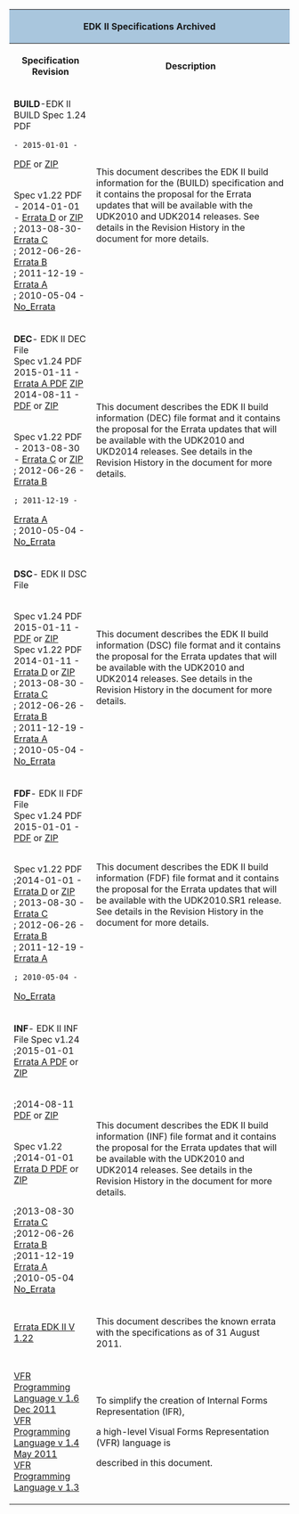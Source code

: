 <div class="t_projects">

<table>
<tr><th colspan="4" style="background-color:#a9c6dd">EDK II Specifications Archived
</th>

</tr>
<tr>
<th>Specification Revision</th>
<th>Description</th>
</tr>
<tr>
 </tr>

<tr>
<td>
'''BUILD'''-EDK II BUILD Spec 1.24 PDF
<br>
 
 - 2015-01-01 -
[http://sourceforge.net/projects/edk2/files/Specifications/Build_Spec_1.24.pdf/download PDF] or
[http://sourceforge.net/projects/edk2/files/Specifications/Build_Spec_1.24.zip/download ZIP]

<BR>
Spec v1.22 PDF
<BR>
 - 2014-01-01 -
[http://sourceforge.net/projects/edk2/files/Specifications/Build_Spec_v1.22_Errata_D.pdf/download Errata D] or
[http://sourceforge.net/projects/edk2/files/Specifications/Build_Spec_v1.22_Errata_D.zip/download ZIP]
<BR>
 ; 2013-08-30-
[https://sourceforge.net/projects/edk2/files/Specifications/Build_Spec_v1.22_Errata_C.pdf/download  Errata C] 
<BR>
 ; 2012-06-26-
[https://sourceforge.net/projects/edk2/files/Specifications/Build_Spec_v1.22_Errata_B.pdf/download  Errata B] 
<BR>
 ; 2011-12-19 -
[https://sourceforge.net/projects/edk2/files/Specifications/Build_Spec_1.22_Errata_A_Final.pdf/download  Errata A] 
<BR>
 ; 2010-05-04 -
[https://sourceforge.net/projects/edk2/files/Specifications/EDK_II_Build_v1_22.pdf/download No_Errata] 
</td>
<td>

This document describes the EDK II build information for the (BUILD) specification and it contains the proposal for the Errata updates that will be available with the UDK2010 and UDK2014 releases. See details in the Revision History in the document for more details. 

</td>
</tr>
<tr>
<td>
'''DEC'''- EDK II DEC File 
<BR>
Spec v1.24 PDF
<BR>
2015-01-11 -
[http://sourceforge.net/projects/edk2/files/Specifications/DEC_Spec_1.24A.pdf/download Errata A PDF]
[http://sourceforge.net/projects/edk2/files/Specifications/DEC_Spec_1.24A.zip/download   ZIP]
<BR>
2014-08-11 -
[http://sourceforge.net/projects/edk2/files/Specifications/DEC_Spec_1.24.pdf/download PDF] or
[http://sourceforge.net/projects/edk2/files/Specifications/DEC_Spec_1.24.zip/download ZIP] 

<BR>
Spec v1.22 PDF
<BR>
 - 2013-08-30 -
[https://sourceforge.net/projects/edk2/files/Specifications/DEC_Spec_1.22_Errata_C.pdf/download  Errata C] or
[http://sourceforge.net/projects/edk2/files/Specifications/DEC_Spec_v1.22_Errata_C.zip/download   ZIP] 
<BR>
 ; 2012-06-26 -
[https://sourceforge.net/projects/edk2/files/Specifications/DEC_Spec_v1.22_Errata_B.pdf/download Errata B] 
<BR>

 ; 2011-12-19 -
[https://sourceforge.net/projects/edk2/files/Specifications/DEC_Spec_v1.22_Errata_A_Final.pdf/download  Errata A] 
<BR>
 ; 2010-05-04 - 
[https://sourceforge.net/projects/edk2/files/Specifications/DEC_v1_22.pdf/download No_Errata]  


</td>
<td>

This document describes the EDK II build information (DEC) file format and it contains the proposal for the Errata updates that will be available with the UDK2010 and UKD2014 releases. See details in the Revision History in the document for more details.

</td>
</tr>


<tr>
<td>
'''DSC'''- EDK II DSC File 

<BR>
Spec v1.24 PDF
<br>
 2015-01-11 -
[http://sourceforge.net/projects/edk2/files/Specifications/DSC_Spec_1.24.pdf/download PDF] or
[http://sourceforge.net/projects/edk2/files/Specifications/DSC_Spec_1.24.zip/download ZIP]
<BR>
Spec v1.22 PDF
<BR>
 2014-01-11 -
[http://sourceforge.net/projects/edk2/files/Specifications/DSC_Spec_v1.22_Errata_D.pdf/download Errata D] or 
[https://sourceforge.net/projects/edk2/files/Specifications/DSC_Spec_v1.22_Errata_D.zip/download ZIP] 
<BR> 
 ; 2013-08-30 -
[https://sourceforge.net/projects/edk2/files/Specifications/DSC_Spec_1.22_Errata_C.pdf/download  Errata C] 
<BR>
 ; 2012-06-26 -
[https://sourceforge.net/projects/edk2/files/Specifications/DSC_Spec_v1.22_Errata_B.pdf/download Errata B] 
<BR>
 ; 2011-12-19 -
[https://sourceforge.net/projects/edk2/files/Specifications/DSC_Spec_v1.22_Errata_A_Final.pdf/download  Errata A] 
<BR>
  ; 2010-05-04 -
[https://sourceforge.net/projects/edk2/files/Specifications/DSC_v1_22.pdf/download No_Errata] 

</td>
<td>

This document describes the EDK II build information (DSC) file format and it contains the proposal for the Errata updates that will be available with the UDK2010 and UDK2014 releases. See details in the Revision History in the document for more details.
</td>
</tr>



<tr>
<td>
'''FDF'''- EDK II FDF File 
<BR>
Spec v1.24 PDF
<br>
 2015-01-01 -
[http://sourceforge.net/projects/edk2/files/Specifications/FDF_Spec_1.24.pdf/download PDF] or
[http://sourceforge.net/projects/edk2/files/Specifications/FDF_Spec_1.24.zip/download ZIP]


<BR>
Spec v1.22 PDF <br>
 ;2014-01-01 -
[http://sourceforge.net/projects/edk2/files/Specifications/FDF_Spec1.22_Errata_D.pdf/download Errata D] or
[http://sourceforge.net/projects/edk2/files/Specifications/FDF_Spec1.22_Errata_D.zip/download ZIP] 
<br>
 ; 2013-08-30 -
[https://sourceforge.net/projects/edk2/files/Specifications/FDF_Spec_1.22_Errata_C.pdf/download   Errata C] 
<br>
 ; 2012-06-26 -
[https://sourceforge.net/projects/edk2/files/Specifications/FDF_Spec_v1.22_Errata_B.pdf/download  Errata B] 
<br>
 ; 2011-12-19 -
[https://sourceforge.net/projects/edk2/files/Specifications/FDF_Spec_v1.22_Errata_A_Final.pdf/download  Errata A] 
 ; 2010-05-04 -
[https://sourceforge.net/projects/edk2/files/Specifications/FDF_v1_22.pdf/download No_Errata] 
</td>
<td>

This document describes the EDK II build information (FDF) file format and it contains the proposal for the Errata updates that will be available with the UDK2010.SR1 release. See details in the Revision History in the document for more details.

</td>
</tr>



<tr>
<td>
'''INF'''- EDK II INF File Spec v1.24  
<br>
 ;2015-01-01 
[http://sourceforge.net/projects/edk2/files/Specifications/INF_Spec_1.24A.pdf/download Errata A PDF] or
[http://sourceforge.net/projects/edk2/files/Specifications/INF_Spec_1.24A.zip/download   ZIP]

<br>
 ;2014-08-11 
[http://sourceforge.net/projects/edk2/files/Specifications/INF_Spec_1.24.pdf/download PDF] or
[http://sourceforge.net/projects/edk2/files/Specifications/INF_Spec_1.24.zip/download ZIP]

<br>
Spec v1.22 <br>
 ;2014-01-01
[http://sourceforge.net/projects/edk2/files/Specifications/INF_Spec_v1.22_Errata_D.pdf/download Errata D PDF] or
[http://sourceforge.net/projects/edk2/files/Specifications/INF_Spec_v1.22_Errata_D.zip/download ZIP] 

<br>
 ;2013-08-30
[https://sourceforge.net/projects/edk2/files/Specifications/INF_Spec_1.22_Errata_C.pdf/download Errata C] 
<br>
 ;2012-06-26 
[https://sourceforge.net/projects/edk2/files/Specifications/INF_Spec_v1.22_Errata_B.pdf/download  Errata B] 
<br> 
 ;2011-12-19 
[https://sourceforge.net/projects/edk2/files/Specifications/INF_Spec_v1.22_Errata_A_Final.pdf/download  Errata A] 
<Br>
 ;2010-05-04
[https://sourceforge.net/projects/edk2/files/Specifications/INF_v1_22.pdf/download No_Errata] 

</td>
<td>

This document describes the EDK II build information (INF) file format and it contains the proposal for the Errata updates that will be available with the UDK2010 and UDK2014 releases. See details in the Revision History in the document for more details.
</td>

</tr>





<tr>
<td>
[https://sourceforge.net/projects/edk2/files/Specifications/Errata_v1.22.pdf/download Errata EDK II V 1.22]
</td>
<td>
This document describes the known errata with the specifications as of 31 August 2011.
</td>
</tr>




<tr>
<td>

[https://sourceforge.net/projects/edk2/files/Specifications/VFR_1_6.pdf/download VFR Programming Language v 1.6 Dec 2011]
<br>
[https://sourceforge.net/projects/edk2/files/Specifications/VFR1_4_May_03_11.pdf/download VFR Programming Language v 1.4 May 2011]
<br>
[https://sourceforge.net/projects/edk2/files/Specifications/VFR_1_3.pdf/download VFR Programming Language v 1.3]
</td>
<td>
To simplify the creation of Internal Forms Representation (IFR), 

a high-level Visual Forms Representation (VFR) language is

described in this document.</td>
</tr>




</table>
<!-- [[Category:EDKII]] -->
<!-- [[Category:Documents]] -->